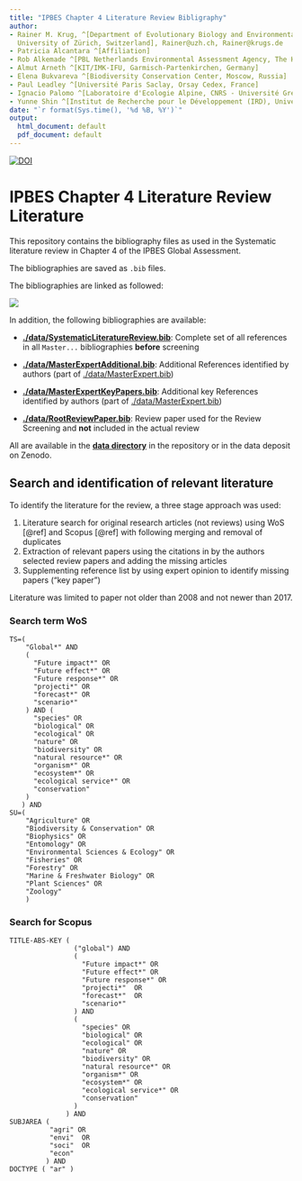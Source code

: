 ```yaml
---
title: "IPBES Chapter 4 Literature Review Bibligraphy"
author:
- Rainer M. Krug, ^[Department of Evolutionary Biology and Environmental Studies,
  University of Zürich, Switzerland], Rainer@uzh.ch, Rainer@krugs.de
- Patricia Alcantara ^[Affiliation]
- Rob Alkemade ^[PBL Netherlands Environmental Assessment Agency, The Hague, Netherlands]
- Almut Arneth ^[KIT/IMK-IFU, Garmisch-Partenkirchen, Germany]
- Elena Bukvareva ^[Biodiversity Conservation Center, Moscow, Russia]
- Paul Leadley ^[Université Paris Saclay, Orsay Cedex, France]
- Ignacio Palomo ^[Laboratoire d'Ecologie Alpine, CNRS - Université Grenoble Alps, Grenoble, France] ^[Basque Centre for Climate Change (BC3), Leioa, Spain]
- Yunne Shin ^[Institut de Recherche pour le Développement (IRD), Université de Montpellier, CNRS, Montpellier France]
date: "`r format(Sys.time(), '%d %B, %Y')`"
output: 
  html_document: default
  pdf_document: default
---
```


[![DOI](https://zenodo.org/badge/DOI/10.5281/zenodo.3603072.svg)](https://doi.org/10.5281/zenodo.3603072)

# IPBES Chapter 4 Literature Review Literature

This repository contains the bibliography files as used in the Systematic literature review in Chapter 4 of the IPBES Global Assessment.

The bibliographies are saved as `.bib` files. 

The bibliographies are linked as followed:

![](./figs/roses_flowchart.svg)

In addition, the following bibliographies are available:

* **[./data/SystematicLiteratureReview.bib](./data/SystematicLiteratureReview.bib)**: Complete set of all references in all `Master...` bibliographies **before** screening

* **[./data/MasterExpertAdditional.bib](./data/MasterExpertAdditional.bib)**: Additional References identified by authors (part of [./data/MasterExpert.bib](/data/MasterExpert.bib))
* **[./data/MasterExpertKeyPapers.bib](./data/MasterExpertKeyPapers.bib)**: Additional key References identified by authors (part of [./data/MasterExpert.bib](/data/MasterExpert.bib))

* **[./data/RootReviewPaper.bib](./data/RootReviewPaper.bib)**: Review paper used for the Review Screening and **not** included in the actual review

All are available in the **[data directory](https://github.com/rkrug/LargeScaleLiteratureReview_DataDeposit/tree/master/docs/data)** in the repository or in the data deposit on Zenodo.


## Search and identification of relevant literature

To identify the literature for the review, a three stage approach was used:

1. Literature search for original research articles (not reviews) using WoS [@ref] and Scopus [@ref] with following merging and removal of duplicates
2. Extraction of relevant papers using the citations in by the authors selected review papers and adding the missing articles
3. Supplementing reference list by using expert opinion to identify missing papers ("key paper")

Literature was limited to paper not older than 2008 and not newer than 2017.

### Search term WoS

```
TS=(
    "Global*" AND
    (
      "Future impact*" OR
      "Future effect*" OR
      "Future response*" OR
      "projecti*" OR
      "forecast*" OR
      "scenario*"
    ) AND (
      "species" OR
      "biological" OR
      "ecological" OR
      "nature" OR
      "biodiversity" OR
      "natural resource*" OR
      "organism*" OR
      "ecosystem*" OR
      "ecological service*" OR
      "conservation"
    )
   ) AND
SU=(
    "Agriculture" OR
    "Biodiversity & Conservation" OR
    "Biophysics" OR
    "Entomology" OR
    "Environmental Sciences & Ecology" OR
    "Fisheries" OR
    "Forestry" OR
    "Marine & Freshwater Biology" OR
    "Plant Sciences" OR
    "Zoology"
    )
```

### Search for Scopus

```
TITLE-ABS-KEY (
                ("global") AND
                (
                  "Future impact*" OR
                  "Future effect*" OR
                  "Future response*" OR
                  "projecti*"  OR
                  "forecast*"  OR
                  "scenario*"
                ) AND
                (
                  "species" OR
                  "biological" OR
                  "ecological" OR
                  "nature" OR
                  "biodiversity" OR
                  "natural resource*" OR
                  "organism*" OR
                  "ecosystem*" OR
                  "ecological service*" OR
                  "conservation"
                )
              ) AND
SUBJAREA (
          "agri" OR
          "envi"  OR
          "soci"  OR
          "econ"
         ) AND
DOCTYPE ( "ar" )
```


<!-- 

## 1. Raw results from Systematic Literature Search (SLR)
* **[./data/raw_WoS.bib](./data/raw_WoS.bib)**: References returned from the Web of Science SLR 
* **[./data/raw_Scopus.bib](./data/raw_Scopus.bib)**: References returned from the Scopus SLR 
* **[./data/raw_Scopus_WoS_merged.bib](./data/raw_Scopus_WoS_merged.bib)**: Merged and duplicates removed from SLRs



### 2.1. Master SLR
* **[./data/MasterSystematic.bib](./data/MasterSystematic.bib)**: References from SLR after date screening

### 2.2. Master experts
* **[./data/MasterPaperTrail.bib](./data/MasterPaperTrail.bib)**: References from the Paper Trail Search based on Root Review Papers
* **[./data/MasterExpert.bib](/data/MasterExpert.bib)**: Combined `MasterExpertAdditional` and `MasterExpertKeyPapers`

### 

## 3. Relevant paper from Search
* **[./data/MasterSystematicRelevant.bib](./data/MasterSystematicRelevant.bib)**: References from search

## 4. Reviewed References
* **[./data/Done.bib](./data/Done.bib)**

### 4.1. Reviewed references split by source
* **[./data/MasterSystematicReviewed.bib](./data/MasterSystematicReviewed.bib)**
* **[./data/MasterPaperTrailReviewed.bib](./data/MasterPaperTrailReviewed.bib)**
* **[./data/MasterExpertReviewed.bib](./data/MasterExpertReviewed.bib)**

 -->
